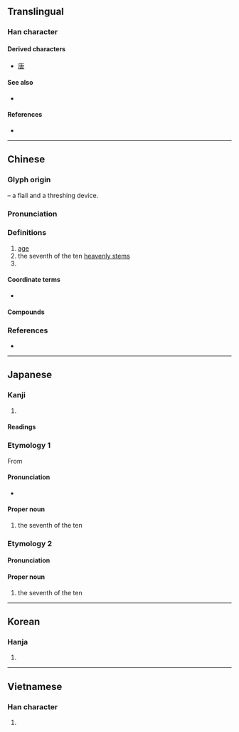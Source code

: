 {{character info}}
==Translingual==

===Han character===
{{Han char|rn=53|rad=广|as=05|sn=8|four=00237|canj=ILO|ids=⿸广⿻コ大}}

====Derived characters====
* [[唐]]

====See also====
* {{l|mul|康}}

====References====
* {{Han ref|kx=0344.220|dkj=09278|dj=0654.100|hdz=20879.060|uh=5E9A|ud=24218|bh=A9B0|bd=43440}}

----

==Chinese==
{{zh-forms}}

===Glyph origin===
{{Han etym}}
{{liushu|p}} – a flail and a threshing device.

===Pronunciation===
{{zh-pron
|m=gēng
|m-s=gen1
|c=gang1
|c-t=
|g=gien1
|h=pfs=kâng;gd=gang1
|j=geng1
|mb=
|md=gĕng
|mn=keⁿ/kiⁿ/keng
|mn_note=keⁿ, kiⁿ - vernacular, keng - literary
|mn-t=gên1
|w=1kan
|x=gen1
|mc=y
|oc=y
|ma=
|cat=n,pn
}}

===Definitions===
{{zh-hanzi}}

# [[age]]
# the seventh of the ten [[heavenly stem]]s
# {{surname|zh}}

====Coordinate terms====
* {{list:heavenly stems/zh}}

====Compounds====
{{zh-der|守庚申|庚癸|庚子賠款|同庚|倉庚|庚郵|庚子拳亂|庚子之役|庚信|年庚|定庚|庚帖|庚辛|呼庚呼癸|庚癸之呼|武庚|長庚|貴庚}}

===References===
* {{thcwd|3886}}

----

==Japanese==

===Kanji===
{{ja-kanji|grade=|rs=广05}}

# {{rfdef|ja|sort=广05}}

====Readings====
{{ja-readings
|goon=きょう<きやう
|kanon=こう<かう
|kun=かのえ-
|nanori=かのえ, き, みち, やす
}}

===Etymology 1===
{{ja-kanjitab|こう|yomi=o}}
{{wp|lang=ja}}
From {{der|ja|ltc|庚|tr=kæng|sort=こう}}

====Pronunciation====
{{ja-pron|acc=1|y=ko|こう}}
* {{hmp|ja|鸛|公|爻|功|巧|甲|交|行|劫|孝|更|抗|効|幸|侯|紅|香|候|校|貢|項|項|綱|稿|蝗|蝗|薨|講|恋う|請う|乞う|恍|皎|斯う|sort=こう}}

====Proper noun====
{{ja-pos|proper|こう}}

# the seventh of the ten {{w|Celestial stem|Heavenly Stems}}

===Etymology 2===
{{ja-kanjitab|かのえ|yomi=k}}
{{com|ja|金|の|兄|tr1=Ka|t1={{w|Metal (Wu Xing)|Metal}}|pos1=one of the {{w|Wu Xing|Five Elements}}|tr2=no|pos2=attributive marker|tr3=e|t3=[[elder brother]]|sort=かのえ}}

====Pronunciation====
{{ja-pron|acc=0|y=k|かのえ}}

====Proper noun====
{{ja-pos|proper|かのえ}}

# the seventh of the ten {{w|Celestial stem|Heavenly Stems}}

{{cln|ja|words with multiple readings}}
{{topics|ja|Heavenly Stems|sort=こう}}

----

==Korean==

===Hanja===
{{ko-hanja|별|경}}

# {{hanja form of|경|[[star]]}}

----

==Vietnamese==

===Han character===
{{vi-readings|reading=canh|rs=广05}}

# {{rfdef|vi|sort=广05}}